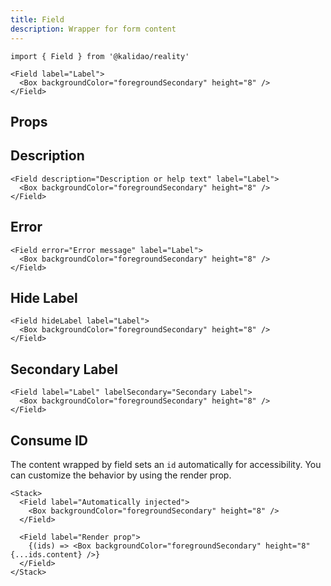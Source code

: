 ```yaml
---
title: Field
description: Wrapper for form content
---
```


```tsx
import { Field } from '@kalidao/reality'
```

```tsx live=true expand=true
<Field label="Label">
  <Box backgroundColor="foregroundSecondary" height="8" />
</Field>
```

## Props

<PropsTable sourceLink={sourceLink} types={types} />

## Description

```tsx live=true
<Field description="Description or help text" label="Label">
  <Box backgroundColor="foregroundSecondary" height="8" />
</Field>
```

## Error

```tsx live=true
<Field error="Error message" label="Label">
  <Box backgroundColor="foregroundSecondary" height="8" />
</Field>
```

## Hide Label

```tsx live=true
<Field hideLabel label="Label">
  <Box backgroundColor="foregroundSecondary" height="8" />
</Field>
```

## Secondary Label

```tsx live=true
<Field label="Label" labelSecondary="Secondary Label">
  <Box backgroundColor="foregroundSecondary" height="8" />
</Field>
```

## Consume ID

The content wrapped by field sets an `id` automatically for accessibility. You can customize the behavior by using the render prop.

```tsx live=true
<Stack>
  <Field label="Automatically injected">
    <Box backgroundColor="foregroundSecondary" height="8" />
  </Field>

  <Field label="Render prop">
    {(ids) => <Box backgroundColor="foregroundSecondary" height="8" {...ids.content} />}
  </Field>
</Stack>
```
